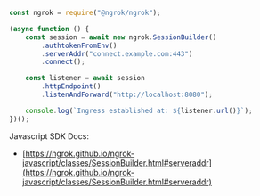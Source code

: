 ```jsx
const ngrok = require("@ngrok/ngrok");

(async function () {
	const session = await new ngrok.SessionBuilder()
		.authtokenFromEnv()
		.serverAddr("connect.example.com:443")
		.connect();

	const listener = await session
		.httpEndpoint()
		.listenAndForward("http://localhost:8080");

	console.log(`Ingress established at: ${listener.url()}`);
})();
```

Javascript SDK Docs:

- [https://ngrok.github.io/ngrok-javascript/classes/SessionBuilder.html#serveraddr](https://ngrok.github.io/ngrok-javascript/classes/SessionBuilder.html#serveraddr)
